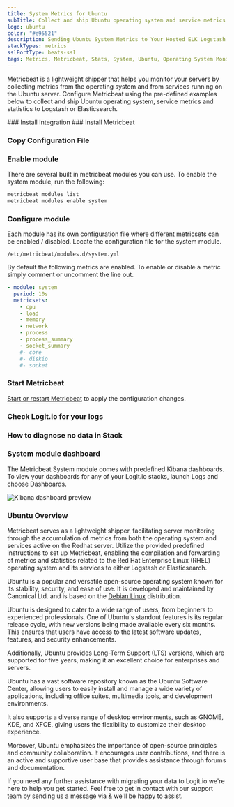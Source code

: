 ```yaml
---
title: System Metrics for Ubuntu
subTitle: Collect and ship Ubuntu operating system and service metrics to Logstash and Elasticsearch
logo: ubuntu
color: "#e95521"
description: Sending Ubuntu System Metrics to Your Hosted ELK Logstash Instance - Configuring Metricbeat for Transmitting System Metrics to Logstash or Elasticsearch.
stackTypes: metrics
sslPortType: beats-ssl
tags: Metrics, Metricbeat, Stats, System, Ubuntu, Operating System Monitor, Module
---
```


Metricbeat is a lightweight shipper that helps you monitor your servers by collecting 
metrics from the operating system and from services running on the Ubuntu server. 
Configure Metricbeat using the pre-defined examples below to collect and ship Ubuntu 
operating system, service metrics and statistics to Logstash or Elasticsearch.

<Steps>
  ### Install Integration
  <InstallIntegration/>
  ### Install Metricbeat

  <InstallBeat beatname="metricbeat" />

  ### Copy Configuration File

  <MetricbeatOutput />

  ### Enable module

  There are several built in metricbeat modules you can use. To enable the system module, run the following:

  ```bash copy
  metricbeat modules list
  metricbeat modules enable system
  ```

  ### Configure module

  Each module has its own configuration file where different metricsets can be enabled / disabled. Locate the configuration file for the system module.

  `/etc/metricbeat/modules.d/system.yml`

  By default the following metrics are enabled. To enable or disable a metric simply comment or uncomment the line out.

  ```yaml copy
  - module: system
    period: 10s
    metricsets:
      - cpu
      - load
      - memory
      - network
      - process
      - process_summary
      - socket_summary
      #- core
      #- diskio
      #- socket
  ```

  ### Start Metricbeat

  [Start or restart Metricbeat](https://www.elastic.co/guide/en/beats/metricbeat/master/metricbeat-starting.html) 
  to apply the configuration changes.

  ### Check Logit.io for your logs

  <LaunchStack utmMedium="logs" utmCampaign="ubuntu_metricbeat" source="metrics_system_ubuntu" />

  ### How to diagnose no data in Stack

  <DiagnoseNoData />

  ### System module dashboard

  The Metricbeat System module comes with predefined Kibana dashboards. To view your dashboards for any of your Logit.io stacks, launch Logs and choose Dashboards.

  ![Kibana dashboard preview](@/images/integrations/metricbeats/metricbeat_system_module.png)

</Steps>

### Ubuntu Overview

Metricbeat serves as a lightweight shipper, facilitating server monitoring through the accumulation of metrics from both the operating system and services 
active on the Redhat server. Utilize the provided predefined instructions to set up Metricbeat, enabling the compilation and forwarding of metrics and statistics
related to the Red Hat Enterprise Linux (RHEL) operating system and its services to either Logstash or Elasticsearch.

Ubuntu is a popular and versatile open-source operating system known for its stability, security, and ease of use. It is developed and maintained by Canonical Ltd. 
and is based on the [Debian Linux](/integrations/log-management/operating-systems/debian) distribution. 

Ubuntu is designed to cater to a wide range of users, from beginners to experienced professionals. One of Ubuntu's standout features is its regular release cycle, 
with new versions being made available every six months. This ensures that users have access to the latest software updates, features, and security enhancements. 

Additionally, Ubuntu provides Long-Term Support (LTS) versions, which are supported for five years, making it an excellent choice for enterprises and servers. 

Ubuntu has a vast software repository known as the Ubuntu Software Center, allowing users to easily install and manage a wide variety of applications, 
including office suites, multimedia tools, and development environments. 

It also supports a diverse range of desktop environments, such as GNOME, KDE, and XFCE, giving users the flexibility to customize their desktop experience. 

Moreover, Ubuntu emphasizes the importance of open-source principles and community collaboration. It encourages user contributions, and there is an active and 
supportive user base that provides assistance through forums and documentation.

If you need any further assistance with migrating your data to Logit.io we're here to help you get started. Feel free to get in contact with our support team by 
sending us a message via <IntercomButton text="live chat" /> & we'll be happy to assist.
